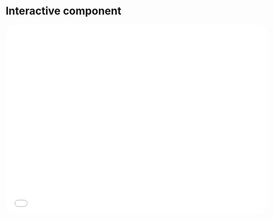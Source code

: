 # Interactive component
<iframe style="border-radius: 25px; border:none; background: #FDE6EC" src="interactiveHT.html" width="700" height="510"></iframe>
